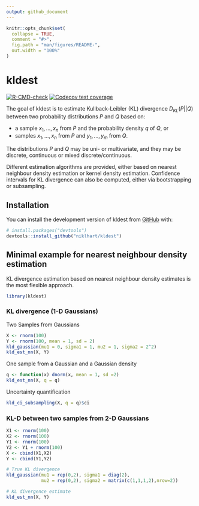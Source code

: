 ```yaml
---
output: github_document
---
```


<!-- README.md is generated from README.Rmd. Please edit that file -->

```r
knitr::opts_chunk$set(
  collapse = TRUE,
  comment = "#>",
  fig.path = "man/figures/README-",
  out.width = "100%"
)
```

# kldest

<!-- badges: start -->
[![R-CMD-check](https://github.com/niklhart/kldest/actions/workflows/R-CMD-check.yaml/badge.svg)](https://github.com/niklhart/kldest/actions/workflows/R-CMD-check.yaml)
[![Codecov test coverage](https://codecov.io/gh/niklhart/kldest/branch/master/graph/badge.svg)](https://app.codecov.io/gh/niklhart/kldest?branch=master)
<!-- badges: end -->

The goal of kldest is to estimate Kullback-Leibler (KL) divergence $D_{KL}(P||Q)$
between two probability distributions $P$ and $Q$ based on:

* a sample $x_1,...,x_n$ from $P$ and the probability density $q$ of $Q$, or
* samples $x_1,...,x_n$ from $P$ and $y_1,...,y_m$ from $Q$.

The distributions $P$ and $Q$ may be uni- or multivariate, and they may be 
discrete, continuous or mixed discrete/continuous.

Different estimation algorithms are provided, either based on nearest neighbour 
density estimation or kernel density estimation. Confidence intervals for KL
divergence can also be computed, either via bootstrapping or subsampling. 

## Installation

You can install the development version of kldest from [GitHub](https://github.com/) with:

``` r
# install.packages("devtools")
devtools::install_github("niklhart/kldest")
```

## Minimal example for nearest neighbour density estimation

KL divergence estimation based on nearest neighbour density estimates is the 
most flexible approach.

```r
library(kldest)

```

### KL divergence (1-D Gaussians)

Two Samples from Gaussians

```r
X <- rnorm(100)
Y <- rnorm(100, mean = 1, sd = 2)
kld_gaussian(mu1 = 0, sigma1 = 1, mu2 = 1, sigma2 = 2^2)
kld_est_nn(X, Y)
```

One sample from a Gaussian and a Gaussian density

```r
q <- function(x) dnorm(x, mean = 1, sd =2)
kld_est_nn(X, q = q)
```

Uncertainty quantification

```r
kld_ci_subsampling(X, q = q)$ci
```


### KL-D between two samples from 2-D Gaussians

```r
X1 <- rnorm(100)
X2 <- rnorm(100)
Y1 <- rnorm(100)
Y2 <- Y1 + rnorm(100)
X <- cbind(X1,X2)
Y <- cbind(Y1,Y2)

# True KL divergence
kld_gaussian(mu1 = rep(0,2), sigma1 = diag(2),
             mu2 = rep(0,2), sigma2 = matrix(c(1,1,1,2),nrow=2))

# KL divergence estimate
kld_est_nn(X, Y)
```

